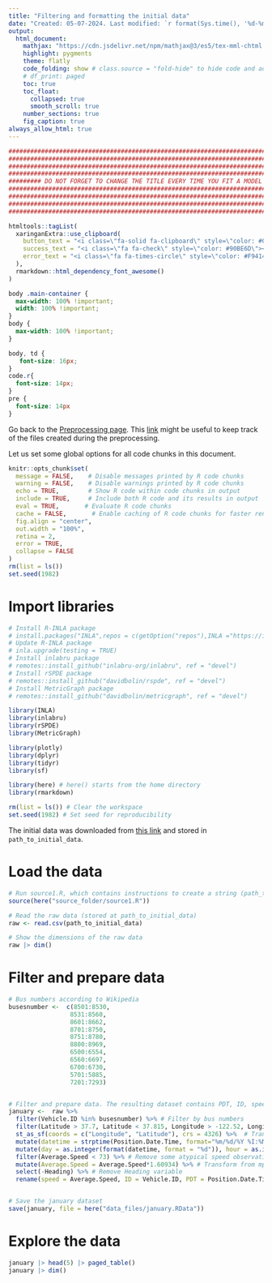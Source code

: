 ```yaml
---
title: "Filtering and formatting the initial data"
date: "Created: 05-07-2024. Last modified: `r format(Sys.time(), '%d-%m-%Y.')`"
output:
  html_document:
    mathjax: "https://cdn.jsdelivr.net/npm/mathjax@3/es5/tex-mml-chtml.js"
    highlight: pygments
    theme: flatly
    code_folding: show # class.source = "fold-hide" to hide code and add a button to show it
    # df_print: paged
    toc: true
    toc_float:
      collapsed: true
      smooth_scroll: true
    number_sections: true
    fig_caption: true
always_allow_html: true
---
```


```r
################################################################################
################################################################################
################################################################################
################################################################################
######### DO NOT FORGET TO CHANGE THE TITLE EVERY TIME YOU FIT A MODEL #########
################################################################################
################################################################################
################################################################################
################################################################################
```

```r
htmltools::tagList(
  xaringanExtra::use_clipboard(
    button_text = "<i class=\"fa-solid fa-clipboard\" style=\"color: #00008B\"></i>",
    success_text = "<i class=\"fa fa-check\" style=\"color: #90BE6D\"></i>",
    error_text = "<i class=\"fa fa-times-circle\" style=\"color: #F94144\"></i>"
  ),
  rmarkdown::html_dependency_font_awesome()
)
```


```css
body .main-container {
  max-width: 100% !important;
  width: 100% !important;
}
body {
  max-width: 100% !important;
}

body, td {
   font-size: 16px;
}
code.r{
  font-size: 14px;
}
pre {
  font-size: 14px
}
```

Go back to the [Preprocessing page](../preprocessing.html). This [link](../data_files/README.html) might be useful to keep track of the files created during the preprocessing.

Let us set some global options for all code chunks in this document.


```r
knitr::opts_chunk$set(
  message = FALSE,    # Disable messages printed by R code chunks
  warning = FALSE,    # Disable warnings printed by R code chunks
  echo = TRUE,        # Show R code within code chunks in output
  include = TRUE,     # Include both R code and its results in output
  eval = TRUE,       # Evaluate R code chunks
  cache = FALSE,       # Enable caching of R code chunks for faster rendering
  fig.align = "center",
  out.width = "100%",
  retina = 2,
  error = TRUE,
  collapse = FALSE
)
rm(list = ls())
set.seed(1982)
```

# Import libraries

```r
# Install R-INLA package
# install.packages("INLA",repos = c(getOption("repos"),INLA ="https://inla.r-inla-download.org/R/testing"), dep = TRUE)
# Update R-INLA package
# inla.upgrade(testing = TRUE)
# Install inlabru package
# remotes::install_github("inlabru-org/inlabru", ref = "devel")
# Install rSPDE package
# remotes::install_github("davidbolin/rspde", ref = "devel")
# Install MetricGraph package
# remotes::install_github("davidbolin/metricgraph", ref = "devel")

library(INLA)
library(inlabru)
library(rSPDE)
library(MetricGraph)

library(plotly)
library(dplyr)
library(tidyr)
library(sf)

library(here) # here() starts from the home directory
library(rmarkdown)

rm(list = ls()) # Clear the workspace
set.seed(1982) # Set seed for reproducibility
```

The initial data was downloaded from [this link](https://data.sfgov.org/Transportation/SFMTA-Transit-Vehicle-Location-History-Current-Yea/x344-v6h6/explore/query/SELECT%0A%20%20%60vehicle_position_date_time%60%2C%0A%20%20%60vehicle_id%60%2C%0A%20%20%60loc_x%60%2C%0A%20%20%60loc_y%60%2C%0A%20%20%60heading%60%2C%0A%20%20%60average_speed%60%0AWHERE%0A%20%20%60vehicle_position_date_time%60%0A%20%20%20%20BETWEEN%20%222021-01-01T15%3A18%3A52%22%20%3A%3A%20floating_timestamp%0A%20%20%20%20AND%20%222021-01-31T15%3A18%3A52%22%20%3A%3A%20floating_timestamp%0AORDER%20BY%20%60vehicle_position_date_time%60%20DESC%20NULL%20FIRST/page/filter) and stored in `path_to_initial_data`.

# Load the data

```r
# Run source1.R, which contains instructions to create a string (path_to_initial_data) with the path to the initial data
source(here("source_folder/source1.R")) 

# Read the raw data (stored at path_to_initial_data)
raw <- read.csv(path_to_initial_data)

# Show the dimensions of the raw data
raw |> dim()
```

# Filter and prepare data

```r
# Bus numbers according to Wikipedia
busesnumber <-  c(8501:8530, 
                 8531:8560, 
                 8601:8662, 
                 8701:8750, 
                 8751:8780, 
                 8800:8969, 
                 6500:6554, 
                 6560:6697, 
                 6700:6730, 
                 5701:5885, 
                 7201:7293)


# Filter and prepare data. The resulting dataset contains PDT, ID, speed, datetime, day, hour variables
january <-  raw %>% 
  filter(Vehicle.ID %in% busesnumber) %>% # Filter by bus numbers
  filter(Latitude > 37.7, Latitude < 37.815, Longitude > -122.52, Longitude < -122.36) %>% # Filter by the area of interest
  st_as_sf(coords = c("Longitude", "Latitude"), crs = 4326) %>%  # Transform to an sf object
  mutate(datetime = strptime(Position.Date.Time, format="%m/%d/%Y %I:%M:%S %p")) %>%  # Create datetime variable with format so we can manipulate later
  mutate(day = as.integer(format(datetime, format = "%d")), hour = as.integer(format(datetime, format = "%H"))) %>% # Create day and hour variables
  filter(Average.Speed < 73) %>% # Remove some atypical speed observations. 73 because we are allowing 10kph above the limit
  mutate(Average.Speed = Average.Speed*1.60934) %>% # Transform from mph to kph
  select(-Heading) %>% # Remove Heading variable
  rename(speed = Average.Speed, ID = Vehicle.ID, PDT = Position.Date.Time) # Rename Average.Speed to speed, Vehicle.ID to ID, Position.Date.Time to PDT, so it is easier to write


# Save the january dataset
save(january, file = here("data_files/january.RData"))
```

# Explore the data

```r
january |> head(5) |> paged_table()
january |> dim()
```

